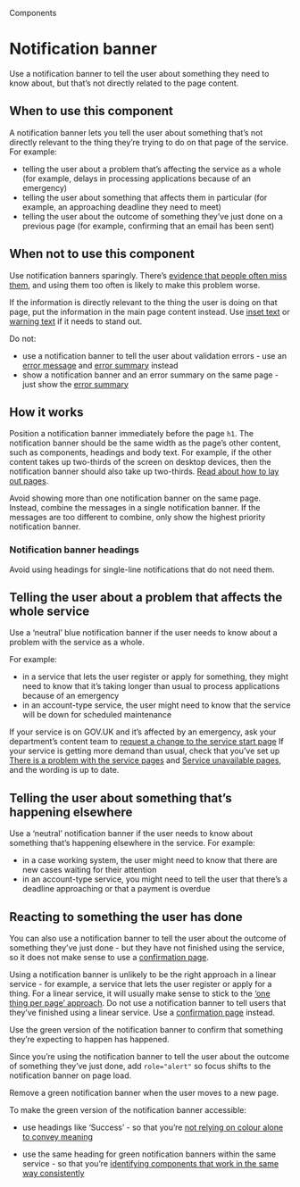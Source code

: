 
<Meta title="Components/Notification banner" />

<Hint>Components</Hint>

# Notification banner

Use a notification banner to tell the user about something they need to know about, but that’s not directly related to the page content.

<Canvas of={NotificationBannerStories.primary} />

## When to use this component

A notification banner lets you tell the user about something that’s not directly relevant to the thing they’re trying to do on that page of the service. For example:

- telling the user about a problem that’s affecting the service as a whole (for example, delays in processing applications because of an emergency)
- telling the user about something that affects them in particular (for example, an approaching deadline they need to meet)
- telling the user about the outcome of something they’ve just done on a previous page (for example, confirming that an email has been sent)

## When not to use this component

Use notification banners sparingly. There’s <a class="govuk-link" href="https://www.nngroup.com/articles/banner-blindness-old-and-new-findings/">evidence that people often miss them</a>, and using them too often is likely to make this problem worse.

If the information is directly relevant to the thing the user is doing on that page, put the information in the main page content instead. Use <a class="govuk-link" href="/?path=/docs/components-inset-text--docs">inset text</a> or <a class="govuk-link" href="/?path=/docs/components-warning-text--docs">warning text</a> if it needs to stand out.

Do not:

- use a notification banner to tell the user about validation errors - use an <a class="govuk-link" href="/?path=/docs/components-error-message--docs">error message</a> and <a class="govuk-link" href="/?path=/docs/components-error-summary--docs">error summary</a> instead
- show a notification banner and an error summary on the same page - just show the <a class="govuk-link" href="/?path=/docs/components-error-summary--docs">error summary</a>

## How it works

Position a notification banner immediately before the page `h1`. The notification banner should be the same width as the page’s other content, such as components, headings and body text. For example, if the other content takes up two-thirds of the screen on desktop devices, then the notification banner should also take up two-thirds. <a class="govuk-link" href="https://design-system.service.gov.uk/styles/layout/">Read about how to lay out pages</a>.

Avoid showing more than one notification banner on the same page. Instead, combine the messages in a single notification banner. If the messages are too different to combine, only show the highest priority notification banner.

### Notification banner headings

Avoid using headings for single-line notifications that do not need them.

## Telling the user about a problem that affects the whole service

Use a ‘neutral’ blue notification banner if the user needs to know about a problem with the service as a whole.

For example:

- in a service that lets the user register or apply for something, they might need to know that it’s taking longer than usual to process applications because of an emergency
- in an account-type service, the user might need to know that the service will be down for scheduled maintenance

<Canvas of={NotificationBannerStories.coronavirus} />

If your service is on GOV.UK and it’s affected by an emergency, ask your department’s content team to <a class="govuk-link" href="https://www.gov.uk/guidance/contact-the-government-digital-service/request-a-thing#change-govuk-content">request a change to the service start page</a>
If your service is getting more demand than usual, check that you’ve set up <a class="govuk-link" href="/patterns/problem-with-the-service-pages/">There is a problem with the service pages</a> and <a class="govuk-link" href="/patterns/service-unavailable-pages/">Service unavailable pages</a>, and the wording is up to date.

## Telling the user about something that’s happening elsewhere

Use a ‘neutral’ notification banner if the user needs to know about something that’s happening elsewhere in the service. For example:

- in a case working system, the user might need to know that there are new cases waiting for their attention
- in an account-type service, you might need to tell the user that there’s a deadline approaching or that a payment is overdue

<Canvas of={NotificationBannerStories.primary} />

## Reacting to something the user has done

You can also use a notification banner to tell the user about the outcome of something they’ve just done - but they have not finished using the service, so it does not make sense to use a <a class="govuk-link" href="/patterns/confirmation-pages/">confirmation page</a>.

Using a notification banner is unlikely to be the right approach in a linear service - for example, a service that lets the user register or apply for a thing. For a linear service, it will usually make sense to stick to the <a class="govuk-link" href="https://www.gov.uk/service-manual/design/form-structure">‘one thing per page’ approach</a>. Do not use a notification banner to tell users that they’ve finished using a linear service. Use a <a class="govuk-link" href="/patterns/confirmation-pages/">confirmation page</a> instead.

Use the green version of the notification banner to confirm that something they’re expecting to happen has happened.

<Canvas of={NotificationBannerStories.green} />

Since you’re using the notification banner to tell the user about the outcome of something they’ve just done, add `role="alert"` so focus shifts to the notification banner on page load.

Remove a green notification banner when the user moves to a new page.

To make the green version of the notification banner accessible:

- use headings like ‘Success’ - so that you’re <a class="govuk-link" href="https://www.w3.org/WAI/WCAG21/Understanding/use-of-color.html">not relying on colour alone to convey meaning</a>

- use the same heading for green notification banners within the same service - so that you’re <a class="govuk-link" href="https://www.w3.org/WAI/WCAG21/Understanding/consistent-identification">identifying components that work in the same way consistently</a>

<GovScript />
